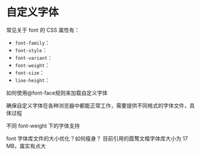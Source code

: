 # 自定义字体

常见关于 font 的 CSS 属性有：

* `font-family`：
* `font-style`：
* `font-variant`：
* `font-weight`：
* `font-size`：
* `line-height`：

如何使用@font-face规则来加载自定义字体

确保自定义字体在各种浏览器中都能正常工作，需要提供不同格式的字体文件，具体过程

不同 font-weight 下的字体支持

font 字体库文件的大小优化？如何瘦身？
目前引用的霞鹜文楷字体库大小为 17 MB，属实有点大